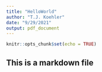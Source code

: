 ```yaml
---
title: "HelloWorld"
author: "T.J. Koehler"
date: "9/29/2021"
output: pdf_document
---
```


```r
knitr::opts_chunk$set(echo = TRUE)
```

## This is a markdown file


